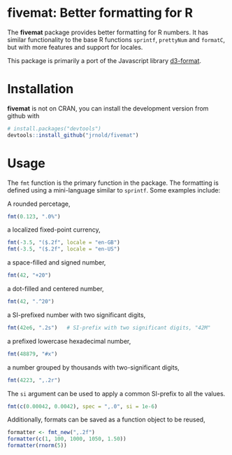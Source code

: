 # fivemat: Better formatting for R

The **fivemat** package provides better formatting for R numbers. 
It has similar functionality to the base R functions `sprintf`, `prettyNum` and `formatC`, but with more features and support for locales.

This package is primarily a port  of the Javascript library [d3-format](https://github.com/d3/d3-format/blob/master/README.md).

# Installation

**fivemat** is not on CRAN, you can install the development version 
from github with
```r
# install.packages("devtools")
devtools::install_github("jrnold/fivemat")
```

# Usage

The `fmt` function is the primary function in the package.
The formatting is defined using a mini-language similar to `sprintf`.
Some examples include:

A rounded percetage,
```r
fmt(0.123, ".0%")
```
a localized fixed-point currency,
```r
fmt(-3.5, "($.2f", locale = "en-GB")
fmt(-3.5, "($.2f", locale = "en-US")
```
a space-filled and signed number,
```r
fmt(42, "+20")
```
a dot-filled and centered number,
```r
fmt(42, ".^20")
```
a SI-prefixed number with two significant digits,
```r
fmt(42e6, ".2s")   # SI-prefix with two significant digits, "42M"
```
a prefixed lowercase hexadecimal number,
```r
fmt(48879, "#x")
```
a number grouped by thousands with two-significant digits,
```r
fmt(4223, ",.2r")
```

The `si` argument can be used to apply a common SI-prefix to all the values.
```r
fmt(c(0.00042, 0.0042), spec = ",.0", si = 1e-6)
```

Additionally, formats can be saved as a function object to be reused,
```r
formatter <- fmt_new(",.2f")
formatter(c(1, 100, 1000, 1050, 1.50))
formatter(rnorm(5))
```
